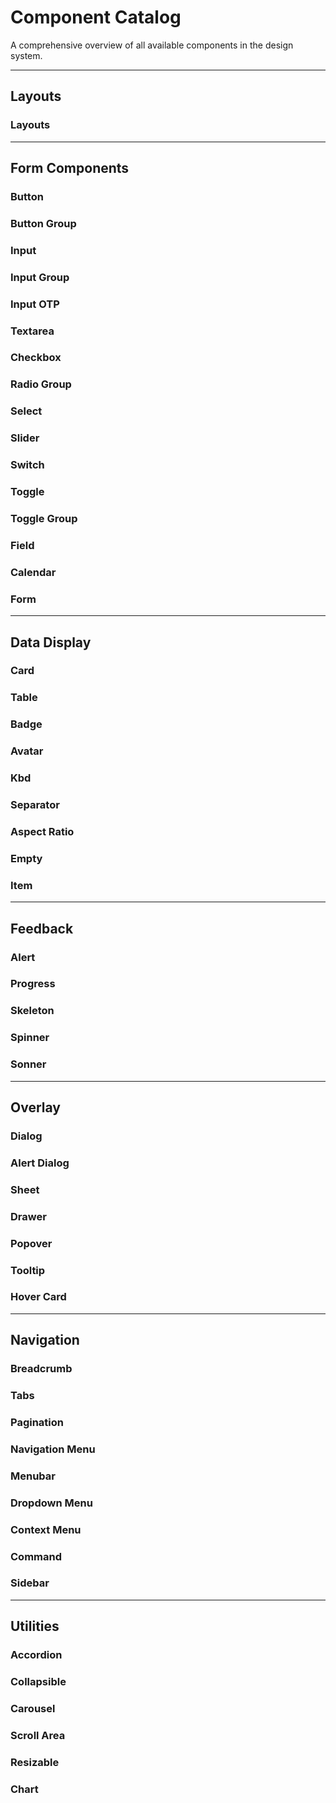 

<Meta title="Component Catalog" />

# Component Catalog

A comprehensive overview of all available components in the design system.

---

## Layouts

### Layouts
<Canvas of={LayoutsStories.Default} />

---

## Form Components

### Button
<Canvas of={ButtonStories.AllVariants} />

### Button Group
<Canvas of={ButtonGroupStories.AllVariants} />

### Input
<Canvas of={InputStories.AllVariants} />

### Input Group
<Canvas of={InputGroupStories.AllVariants} />

### Input OTP
<Canvas of={InputOTPStories.AllVariants} />

### Textarea
<Canvas of={TextareaStories.AllVariants} />

### Checkbox
<Canvas of={CheckboxStories.AllVariants} />

### Radio Group
<Canvas of={RadioGroupStories.AllVariants} />

### Select
<Canvas of={SelectStories.AllVariants} />

### Slider
<Canvas of={SliderStories.AllVariants} />

### Switch
<Canvas of={SwitchStories.AllVariants} />

### Toggle
<Canvas of={ToggleStories.AllVariants} />

### Toggle Group
<Canvas of={ToggleGroupStories.AllVariants} />

### Field
<Canvas of={FieldStories.AllVariants} />

### Calendar
<Canvas of={CalendarStories.AllVariants} />

### Form
<Canvas of={FormStories.Default} />

---

## Data Display

### Card
<Canvas of={CardStories.AllVariants} />

### Table
<Canvas of={TableStories.AllVariants} />

### Badge
<Canvas of={BadgeStories.AllVariants} />

### Avatar
<Canvas of={AvatarStories.AllVariants} />

### Kbd
<Canvas of={KbdStories.AllVariants} />

### Separator
<Canvas of={SeparatorStories.AllVariants} />

### Aspect Ratio
<Canvas of={AspectRatioStories.AllVariants} />

### Empty
<Canvas of={EmptyStories.AllVariants} />

### Item
<Canvas of={ItemStories.AllVariants} />

---

## Feedback

### Alert
<Canvas of={AlertStories.AllVariants} />

### Progress
<Canvas of={ProgressStories.AllVariants} />

### Skeleton
<Canvas of={SkeletonStories.AllVariants} />

### Spinner
<Canvas of={SpinnerStories.AllVariants} />

### Sonner
<Canvas of={SonnerStories.AllVariants} />

---

## Overlay

### Dialog
<Canvas of={DialogStories.AllVariants} />

### Alert Dialog
<Canvas of={AlertDialogStories.AllVariants} />

### Sheet
<Canvas of={SheetStories.AllVariants} />

### Drawer
<Canvas of={DrawerStories.AllVariants} />

### Popover
<Canvas of={PopoverStories.AllVariants} />

### Tooltip
<Canvas of={TooltipStories.AllVariants} />

### Hover Card
<Canvas of={HoverCardStories.AllVariants} />

---

## Navigation

### Breadcrumb
<Canvas of={BreadcrumbStories.AllVariants} />

### Tabs
<Canvas of={TabsStories.AllVariants} />

### Pagination
<Canvas of={PaginationStories.AllVariants} />

### Navigation Menu
<Canvas of={NavigationMenuStories.AllVariants} />

### Menubar
<Canvas of={MenubarStories.AllVariants} />

### Dropdown Menu
<Canvas of={DropdownMenuStories.AllVariants} />

### Context Menu
<Canvas of={ContextMenuStories.AllVariants} />

### Command
<Canvas of={CommandStories.AllVariants} />

### Sidebar
<Canvas of={SidebarStories.AllVariants} />

---

## Utilities

### Accordion
<Canvas of={AccordionStories.AllVariants} />

### Collapsible
<Canvas of={CollapsibleStories.AllVariants} />

### Carousel
<Canvas of={CarouselStories.AllVariants} />

### Scroll Area
<Canvas of={ScrollAreaStories.AllVariants} />

### Resizable
<Canvas of={ResizableStories.AllVariants} />

### Chart
<Canvas of={ChartStories.AllVariants} />


